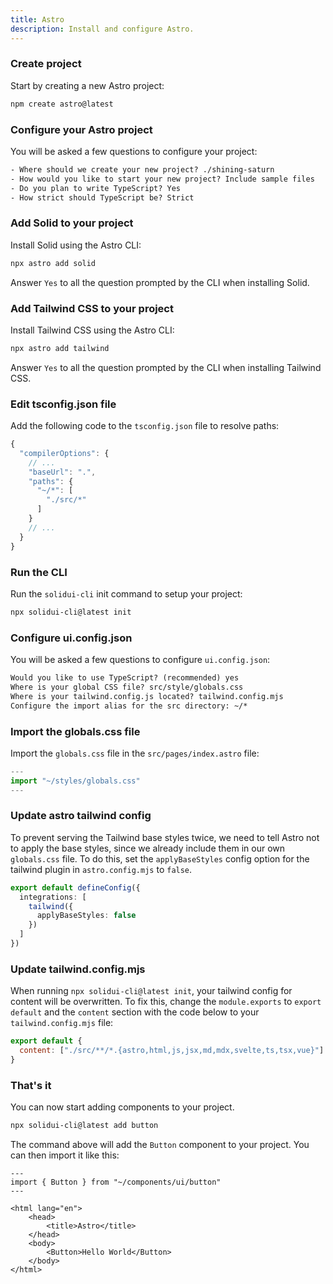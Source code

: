 ```yaml
---
title: Astro
description: Install and configure Astro.
---
```


<Steps>

### Create project

Start by creating a new Astro project:

```bash
npm create astro@latest
```

### Configure your Astro project

You will be asked a few questions to configure your project:

```txt showLineNumbers
- Where should we create your new project? ./shining-saturn
- How would you like to start your new project? Include sample files
- Do you plan to write TypeScript? Yes
- How strict should TypeScript be? Strict
```

### Add Solid to your project

Install Solid using the Astro CLI:

```bash
npx astro add solid
```

<Callout className="mt-4">

Answer `Yes` to all the question prompted by the CLI when installing Solid.

</Callout>

### Add Tailwind CSS to your project

Install Tailwind CSS using the Astro CLI:

```bash
npx astro add tailwind
```

<Callout className="mt-4">

Answer `Yes` to all the question prompted by the CLI when installing Tailwind CSS.

</Callout>

### Edit tsconfig.json file

Add the following code to the `tsconfig.json` file to resolve paths:

```ts {4-9}
{
  "compilerOptions": {
    // ...
    "baseUrl": ".",
    "paths": {
      "~/*": [
        "./src/*"
      ]
    }
    // ...
  }
}
```

### Run the CLI

Run the `solidui-cli` init command to setup your project:

```bash
npx solidui-cli@latest init
```

### Configure ui.config.json

You will be asked a few questions to configure `ui.config.json`:

```txt showLineNumbers
Would you like to use TypeScript? (recommended) yes
Where is your global CSS file? src/style/globals.css
Where is your tailwind.config.js located? tailwind.config.mjs
Configure the import alias for the src directory: ~/*
```

### Import the globals.css file

Import the `globals.css` file in the `src/pages/index.astro` file:

```ts {2}
---
import "~/styles/globals.css"
---
```

### Update astro tailwind config

To prevent serving the Tailwind base styles twice, we need to tell Astro not to apply the base styles, since we already include them in our own `globals.css` file. To do this, set the `applyBaseStyles` config option for the tailwind plugin in `astro.config.mjs` to `false`.

```ts {3-5}
export default defineConfig({
  integrations: [
    tailwind({
      applyBaseStyles: false
    })
  ]
})
```

### Update tailwind.config.mjs

When running `npx solidui-cli@latest init`, your tailwind config for content will be overwritten. To fix this, change the `module.exports` to `export default` and the `content` section with the code below to your `tailwind.config.mjs` file:

```js {2}
export default {
  content: ["./src/**/*.{astro,html,js,jsx,md,mdx,svelte,ts,tsx,vue}"]
}
```

### That's it

You can now start adding components to your project.

```bash
npx solidui-cli@latest add button
```

The command above will add the `Button` component to your project. You can then import it like this:

```astro {2,10}
---
import { Button } from "~/components/ui/button"
---

<html lang="en">
	<head>
		<title>Astro</title>
	</head>
	<body>
		<Button>Hello World</Button>
	</body>
</html>
```

</Steps>
